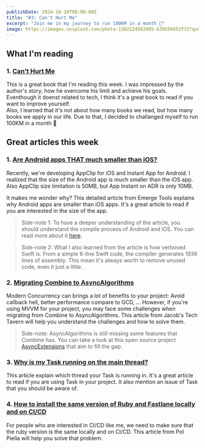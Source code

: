 ```yaml
---
publishDate: 2024-10-20T00:00:00Z
title: "#3: Can't Hurt Me"
excerpt: "Join me in my journey to run 100KM in a month 🏃"
image: https://images.unsplash.com/photo-1502224562085-639556652f33?q=80&w=2628&auto=format&fit=crop&ixlib=rb-4.0.3&ixid=M3wxMjA3fDB8MHxwaG90by1wYWdlfHx8fGVufDB8fHx8fA%3D%3D
---
```



## What I'm reading

### 1. [Can't Hurt Me](https://www.amazon.sg/Cant-Hurt-Me-Master-Your/dp/1544512287)

This is a great book that I'm reading this week. I was impressed by the author's story, how he overcome his limit and achieve his goals.   
Eventhough it doenst related to tech, I think it's a great book to read if you want to improve yourself.   
Also, I learned that it's not about how many books we read, but how many books we apply in our life. Due to that, I decided to challanged myself to run 100KM in a month 🏃

<SubscriptionCard/>

## Great articles this week

### 1. [Are Android apps THAT much smaller than iOS?](https://www.emergetools.com/blog/posts/are-android-apps-really-that-much-smaller-than-ios)

Recently, we're developing AppClip for iOS and Instant App for Android. I realized that the size of the Android app is much smaller than the iOS app. 
Also AppClip size limitation is 50MB, but App Instant on ADR is only 10MB.

It makes me wonder why?
This detailed article from Emerge Tools explains why Android apps are smaller than iOS apps. It's a great article to read if you are interested in the size of the app.

> Side-note 1: To have a deeper understanding of the article, you should understand the compile process of Android and iOS. You can read more about it [here](https://medium.com/@banmarkovic/process-of-compiling-android-app-with-java-kotlin-code-27edcfcce616).    

> Side-note 2: What I also learned from the article is how verbosed Swift is. From a simple 6-line Swift code, the compiler generates 1936 lines of assembly. This mean it's always worth to remove unused code, even it just a little.

### 2. [Migrating Combine to AsyncAlgorithms](https://blog.jacobstechtavern.com/p/migrating-combine-to-asyncalgorithms)

Modern Concurrency can brings a lot of benefits to your project: Avoid callback hell, better performance compare to GCD, ...
However, if you're using MVVM for your project, you may face some challenges when migrating from Combine to AsyncAlgorithms.
This article from Jacob's Tech Tavern will help you understand the challenges and how to solve them.

> Side-note: AsyncAlgorithms is still missing some features that Combine has. You can take a look at this open source project [AsyncExtensions](https://github.com/sideeffect-io/AsyncExtensions) that aim to fill the gap.

### 3. [Why is my Task running on the main thread?](https://levelup.gitconnected.com/why-is-my-task-running-on-the-main-thread-220850b14782)

This article explain which thread your Task is running in. It's a great article to read if you are using Task in your project.
It also mention an issue of Task that you should be aware of.

### 4. [How to install the same version of Ruby and Fastlane locally and on CI/CD](https://www.polpiella.dev/install-ruby-and-gems-on-ci-cd)

For people who are interested in CI/CD like me, we need to make sure that the ruby version is the same locally and on CI/CD.
This article from Pol Piella will help you solve that problem.